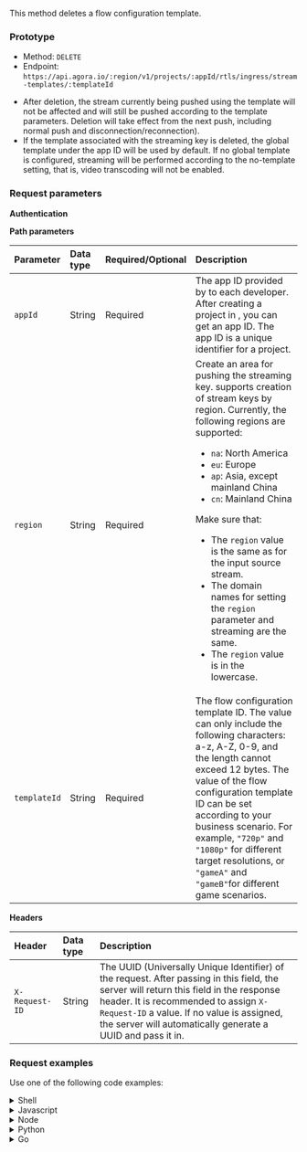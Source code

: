 
This method deletes a flow configuration template.

### Prototype

- Method: `DELETE`
- Endpoint: `https://api.agora.io/:region/v1/projects/:appId/rtls/ingress/stream-templates/:templateId`

<Admonition type="info" title="Note"><ul><li>After deletion, the stream currently being pushed using the template will not be affected and will still be pushed according to the template parameters. Deletion will take effect from the next push, including normal push and disconnection/reconnection).</li><li>If the template associated with the streaming key is deleted, the global template under the app ID will be used by default. If no global template is configured, streaming will be performed according to the no-template setting, that is, video transcoding will not be enabled.</li></ul></Admonition>

### Request parameters

**Authentication**

<Authorization/>

**Path parameters**

| Parameter   | Data type | Required/Optional | Description             |
| :---------- | :-------  |:----------------- | :---------------------- |
| `appId`     | String    | Required          | The app ID provided by <Vg k="COMPANY"/> to each developer. After creating a project in <Vg k="CONSOLE"/>, you can get an app ID. The app ID is a unique identifier for a project. |
| `region`    | String    | Required          | Create an area for pushing the streaming key. <Vg k="COMPANY"/> supports creation of stream keys by region. Currently, the following regions are supported: <ul><li>`na`: North America</li><li>`eu`: Europe</li><li>`ap`: Asia, except mainland China</li><li>`cn`: Mainland China</li></ul><Admonition type="caution" title="Important">Make sure that: <ul><li>The `region` value is the same as for the input source stream.</li><li>The domain names for setting the `region` parameter and streaming are the same. </li><li>The `region` value is in the lowercase.</li></ul></Admonition>|
| `templateId`       | String    | Required          | The flow configuration template ID. The value can only include the following characters: a-z, A-Z, 0-9, and the length cannot exceed 12 bytes. The value of the flow configuration template ID can be set according to your business scenario. For example, `"720p"` and `"1080p"` for different target resolutions, or `"gameA"` and `"gameB"`for different game scenarios.|

**Headers**

| Header         | Data type | Description             |
| :------------- | :-------  |:----------------------- |
| `X-Request-ID` | String    | The UUID (Universally Unique Identifier) of the request. After passing in this field, the <Vg k="COMPANY"/> server will return this field in the response header. It is recommended to assign `X-Request-ID` a value. If no value is assigned, the <Vg k="COMPANY"/> server will automatically generate a UUID and pass it in. |

### Request examples

Use one of the following code examples:

<details>
<summary>Shell</summary>

  - <details>
    <summary>curl</summary>
    <CodeBlock language="shell" showLineNumbers>
    curl --request GET \
      --url https://api.sd-rtn.com/region/v1/projects/appId/rtls/ingress/streamkeys/streamkey \
      --header 'Accept: application/json' \
      --header 'Authorization: Basic 123' \
      --header 'X-Request-ID: '

    </CodeBlock>
    </details>

  - <details>
    <summary>HTTPie</summary>

    <CodeBlock language="shell" showLineNumbers>

    </CodeBlock>
    </details>

  - <details>
    <summary>wget</summary>

    <CodeBlock language="shell" showLineNumbers>

    </CodeBlock>
    </details>
</details>


<details>
<summary>Javascript</summary>

  - <details>
    <summary>Fetch</summary>

    <CodeBlock language="js" showLineNumbers>

    </CodeBlock>
    </details>

  - <details>
    <summary>XMLHTTPRequest</summary>

    <CodeBlock language="js" showLineNumbers>

    </CodeBlock>
    </details>

  - <details>
    <summary>jQuery</summary>

    <CodeBlock language="js" showLineNumbers>

    </CodeBlock>
    </details>

  - <details>
    <summary>Axios</summary>

    <CodeBlock language="js" showLineNumbers>

    </CodeBlock>
    </details>
</details>

<details>
<summary>Node</summary>

  - <details>
    <summary>Native</summary>

    <CodeBlock language="js" showLineNumbers>

    </CodeBlock>
    </details>

  - <details>
    <summary>Request</summary>

    <CodeBlock language="js" showLineNumbers>

    </CodeBlock>
    </details>

  - <details>
    <summary>Unirest</summary>

    <CodeBlock language="js" showLineNumbers>

      </CodeBlock>
    </details>

  - <details>
    <summary>Fetch</summary>
    <CodeBlock language="js" showLineNumbers>

    </CodeBlock>
    </details>

  - <details>
    <summary>Axios</summary>

    <CodeBlock language="js" showLineNumbers>

    </CodeBlock>
    </details>
</details>

<details>
<summary>Python</summary>

  - <details>
    <summary>Python 3</summary>

    <CodeBlock language="python" showLineNumbers>

    </CodeBlock>
    </details>

  - <details>
    <summary>Requests</summary>

    <CodeBlock language="python" showLineNumbers>

    </CodeBlock>
    </details>
</details>

<details>
<summary>Go</summary>

  <CodeBlock language="go" showLineNumbers>

    </CodeBlock>
    </details>

<details>
<summary>C</summary>
<CodeBlock language="c" showLineNumbers>

</CodeBlock>
</details>

<details>
<summary>Objective-C</summary>

<CodeBlock language="objc" showLineNumbers>

</CodeBlock>
</details>

<details>
<summary>OCaml</summary>

<CodeBlock language="ocaml" showLineNumbers>

</CodeBlock>
</details>

<details>
<summary>C#</summary>
  - <details>
    <summary>HTTPClient</summary>

    <CodeBlock language="csharp" showLineNumbers>

    </CodeBlock>
    </details>

  - <details>
    <summary>RestSharp</summary>

    <CodeBlock language="csharp" showLineNumbers>

    </CodeBlock>
    </details>
</details>


<details>
<summary>Java</summary>
  - <details>
    <summary>AsyncHttp</summary>

    <CodeBlock language="java" showLineNumbers>

    </CodeBlock>
    </details>

  - <details>
    <summary>NetHttp</summary>

    <CodeBlock language="java" showLineNumbers>

    </CodeBlock>
    </details>

  - <details>
    <summary>OkHttp</summary>

    <CodeBlock language="java" showLineNumbers>

    </CodeBlock>
    </details>

  - <details>
    <summary>Unirest</summary>

    <CodeBlock language="java" showLineNumbers>

    </CodeBlock>
    </details>
</details>

<details>
<summary>Http 1.1</summary>

<CodeBlock language="json" showLineNumbers>

</CodeBlock>
</details>

<details>
<summary>Clojure</summary>

<CodeBlock language="json" showLineNumbers>

</CodeBlock>
</details>

<details>
<summary>Kotlin</summary>

<CodeBlock language="java" showLineNumbers>

</CodeBlock>
</details>


<details>
<summary>PHP</summary>
  - <details>
    <summary>cURL</summary>

    <CodeBlock language="js" showLineNumbers>

    </CodeBlock>
    </details>

  - <details>
    <summary>Guzzle</summary>

    <CodeBlock language="js" showLineNumbers>

    </CodeBlock>
    </details>
</details>

<details>
<summary>PowerShell</summary>
  - <details>
    <summary>WebRequest</summary>

    <CodeBlock language="shell" showLineNumbers>

    </CodeBlock>
    </details>

 -  <details>
    <summary>RestMethod</summary>

    <CodeBlock language="shell" showLineNumbers>

    </CodeBlock>
    </details>
</details>

<details>
<summary>R</summary>

<CodeBlock language="r" showLineNumbers>

</CodeBlock>
</details>

<details>
<summary>Ruby</summary>
<CodeBlock language="ruby" showLineNumbers>

</CodeBlock>
</details>

<details>
<summary>Swift</summary>
<CodeBlock language="swift" showLineNumbers>

</CodeBlock>
</details>


### Response parameters

**Headers**

| Header         | Data type | Description             |
| :------------- | :-------  |:----------------------- |
| `X-Request-ID` | String    | The UUID (Universally Unique Identifier) of the request. The value is in its `X-Request-ID` header. If a request error occurs, print the value in the log to troubleshoot the problem. A `401 (Unauthorized)` response status code means that there is no such field in the response header.|

**Response body**

For details about possible response status codes, see [Response status codes](../../response-status-codes).

If the status code is not `200`, the request fails. See the `message` field in the response body for the reason for this failure.

If the status code is `200`, the request succeeds, and the response body includes the following parameters:

| Parameter        | Type   | Description                                                        |
| :--------------- | :----- | :----------------------------------------------------------------- |
| `status`         | String | The status of this request. `success` means the request succeeds.  |

### Response example

The following is a response example for a successful request:

```json
{
  "status": "success"
}
```